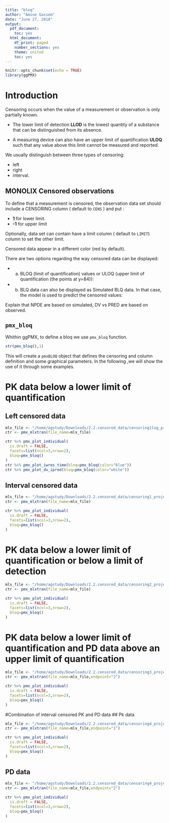 ---
title: "bloq"
author: "Amine Gassem"
date: "June 27, 2018"
output:
  pdf_document:
    toc: yes
  html_document:
    df_print: paged
    number_sections: yes
    theme: united
    toc: yes
---

```{r setup, include=FALSE}
knitr::opts_chunk$set(echo = TRUE)
library(ggPMX)
```



# Introduction

Censoring occurs when the value of a measurement or observation is only partially known. 

- The lower limit of detection **LLOD** is the lowest quantity of a substance that can be distinguished from its absence. 

- A measuring device can also have an upper limit of quantification **ULOQ** such that any value above this limit cannot be measured and reported.


We usually distinguish between three types of censoring: 

- left
- right 
- interval. 


## MONOLIX Censored observations

To define that a measurement is censored, the observation data set should include 
a CENSORING column ( default to `CENS` ) and put :

- **1** for lower limit.
- **-1** for upper limit 

Optionally, data set can contain have a limit column ( default to `LIMIT`) column to set the other limit.

Censored data appear in a different color (red by default). 

There are two options regarding the way censored data can be displayed: 

- a.	BLOQ (limit of quantification) values or ULOQ (upper limit of quantification (the points at y=84)):

- b.	BLQ data can also be displayed as Simulated BLQ data. In that case, the model is used to predict the censored values:

Explain that NPDE are based on simulated, DV vs PRED are based on observed.


## `pmx_bloq`

Whithin ggPMX, to define a bloq we use `pmx_bloq` function. 

```{r}
str(pmx_bloq(),1)
```

This will create a `pmxBLOQ` object that defines the censoring and column definition and some graphical parameters. In the following ,we will show the use of it through some examples.

# PK data below a lower limit of quantification

## Left censored data

```{r}
mlx_file <- "/home/agstudy/Downloads/2.2.censored_data/censoring1log_project.mlxtran"
ctr <- pmx_mlxtran(file_name=mlx_file)
```

```{r}
ctr %>% pmx_plot_individual(
  is.draft = FALSE,
  facets=list(ncol=3,nrow=2),
  bloq=pmx_bloq()
)
ctr %>% pmx_plot_iwres_time(bloq=pmx_bloq(color="blue"))
ctr %>% pmx_plot_dv_ipred(bloq=pmx_bloq(color="white"))

```

## Interval censored data

```{r}
mlx_file <- "/home/agstudy/Downloads/2.2.censored_data/censoring1_project.mlxtran"
ctr <- pmx_mlxtran(file_name=mlx_file)
```


```{r, echo =FALSE}
ctr %>% pmx_plot_individual(
  is.draft = FALSE,
  facets=list(ncol=3,nrow=2),
  bloq=pmx_bloq()
)

```




# PK data below a lower limit of quantification or below a limit of detection



```{r}
mlx_file <- "/home/agstudy/Downloads/2.2.censored_data/censoring2_project.mlxtran"
ctr <- pmx_mlxtran(file_name=mlx_file)

```


```{r}
ctr %>% pmx_plot_individual(
  is.draft = FALSE,
  facets=list(ncol=3,nrow=2),
  bloq=pmx_bloq()
)
```


# PK data below a lower limit of quantification and PD data above an upper limit of quantification

```{r,message=FALSE}
mlx_file <- "/home/agstudy/Downloads/2.2.censored_data/censoring3_project.mlxtran"
ctr <- pmx_mlxtran(file_name=mlx_file,endpoint="2")

```


```{r}
ctr %>% pmx_plot_individual(
  is.draft = FALSE,
  facets=list(ncol=3,nrow=2),
  bloq=pmx_bloq()
)
```


#Combination of interval censored PK and PD data
## Pk data
```{r,message=FALSE}
mlx_file <- "/home/agstudy/Downloads/2.2.censored_data/censoring4_project.mlxtran"
ctr <- pmx_mlxtran(file_name=mlx_file,endpoint="1")

```


```{r}
ctr %>% pmx_plot_individual(
  is.draft = FALSE,
  facets=list(ncol=3,nrow=2),
  bloq=pmx_bloq()
)
```

## PD data
```{r,message=FALSE}
mlx_file <- "/home/agstudy/Downloads/2.2.censored_data/censoring4_project.mlxtran"
ctr <- pmx_mlxtran(file_name=mlx_file,endpoint="2")

```


```{r}
ctr %>% pmx_plot_individual(
  is.draft = FALSE,
  facets=list(ncol=3,nrow=2),
  bloq=pmx_bloq()
)
```
